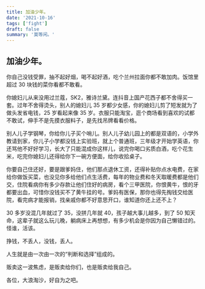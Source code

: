 ```yaml
---
title: 加油少年。
date: '2021-10-16'
tags: ['fight']
draft: false
summary: '莫等闲。'
---
```


## 加油少年。

你自己没钱受罪，抽不起好烟，喝不起好酒，吃个兰州拉面你都不敢加肉。饭馆里超过 30 块钱的菜你看都不敢看。

你媳妇儿从来没用过兰蔻，SK2，雅诗兰黛。连抖音上国产花西子都不舍得买一套。过年不舍得烫头，别人的媳妇儿 35 岁都少女感，你的媳妇儿剪了短发就为了做头发省电钱，25 岁看起来像 35 岁。衣服只能淘宝，逛个商场看到喜欢的试都不敢试，伸手不是先摸衣服料子，是先找吊牌看看价格。

别人儿子学钢琴，你给你儿子买个哨儿。别人儿子幼儿园上的都是双语的，小学外教请到家，你儿子小学都没钱上实验班，就上个普通班，三年级才开始学英语，你还骂他不好好学习，长大了只能混成你这样儿，说完你喝口劣质白酒，吃个花生米，吃完你媳妇儿还得给你下一碗方便面，给你收拾桌子。

你要自己住还好，要是跟爹妈住，他们那点退休工资，还得补贴你点水电费，在家给你做饭买菜，也没见你多给他们点生活费，每年的物业费和冬天取暖费都是他们交，住院看病你有多少存款让他们住好的病房，看个三甲医院，你恨黄牛，恨的牙都要出血，可惜你没钱买不了黄牛挂的号。爹妈有医保，那你也得先掏钱交给医院，看完病才能报销，找亲戚你都不好意思开口，谁知道你还上还不上？

30 多岁没混几年就过了 35，没拼几年就 40，孩子越大事儿越多，到了 50 知天命，这辈子就这么玩儿晚，躺病床上再想想，有多少机会是你因为自己懒错过的。怪谁，活该。

挣钱，不丢人，没钱，丢人。

人生就是由一次由一次的“判断和选择”组成的。

贩卖这一波焦虑，是贩卖给你们，也是贩卖给我自己。

各位，大浪淘沙，好自为之吧。
